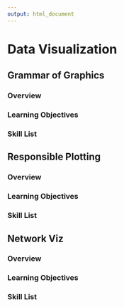```yaml
---
output: html_document
---
```


# Data Visualization

## Grammar of Graphics {#dv-gg}

### Overview

### Learning Objectives

### Skill List

## Responsible Plotting {#dv-resp}

### Overview

### Learning Objectives

### Skill List

## Network Viz {#ds-network-viz}

### Overview

### Learning Objectives

### Skill List
